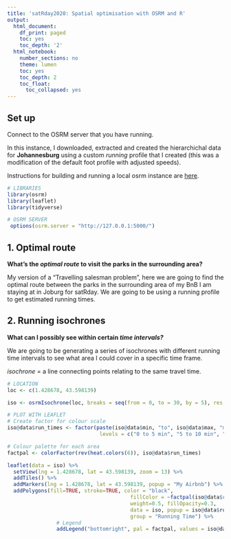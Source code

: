 ```yaml
---
title: 'satRday2020: Spatial optimisation with OSRM and R'
output:
  html_document:
    df_print: paged
    toc: yes
    toc_depth: '2'
  html_notebook:
    number_sections: no
    theme: lumen
    toc: yes
    toc_depth: 2
    toc_float:
      toc_collapsed: yes
---
```


## Set up

Connect to the OSRM server that you have running.

In this instance, I downloaded, extracted and created the hierarchichal data for **Johannesburg** using a custom *running* profile that I created (this was a modification of the default foot profile with adjusted speeds).

Instructions for building and running a local osrm instance are [here](https://datawookie.netlify.com/blog/2017/09/building-a-local-osrm-instance/).

```r
# LIBRARIES
library(osrm)
library(leaflet)
library(tidyverse)

# OSRM SERVER
 options(osrm.server = "http://127.0.0.1:5000/")
```

## 1. Optimal route

**What's the *optimal route* to visit the parks in the surrounding area?**

My version of a "Travelling salesman problem", here we are going to find the optimal route between the parks in the surrounding area of my BnB I am staying at in Joburg for satRday. We are going to be using a running profile to get estimated running times.


## 2. Running isochrones

**What can I possibly see within certain *time intervals?***

We are going to be generating a series of isochrones with different running time intervals to see what area I could cover in a specific time frame.

*isochrone* = a line connecting points relating to the same travel time.

```r
# LOCATION
loc <- c(1.428678, 43.598139)

```

```r
iso <- osrmIsochrone(loc, breaks = seq(from = 0, to = 30, by = 5), res = 400)
```

```r
# PLOT WITH LEAFLET
# Create factor for colour scale
iso@data$run_times <- factor(paste(iso@data$min, "to", iso@data$max, "min"),
                              levels = c("0 to 5 min", "5 to 10 min", "10 to 15 min", "15 to 20 min", "20 to 25 min", "25 to 30 min"))

# Colour palette for each area
factpal <- colorFactor(rev(heat.colors(6)), iso@data$run_times)

leaflet(data = iso) %>% 
  setView(lng = 1.428678, lat = 43.598139, zoom = 13) %>%
  addTiles() %>% 
  addMarkers(lng = 1.428678, lat = 43.598139, popup = "My Airbnb") %>%
  addPolygons(fill=TRUE, stroke=TRUE, color = "black",
                                        fillColor = ~factpal(iso@data$run_times),
                                        weight=0.5, fillOpacity=0.3,
                                        data = iso, popup = iso@data$run_times,
                                        group = "Running Time") %>% 
                # Legend
                addLegend("bottomright", pal = factpal, values = iso@data$run_times,   title = "Running Time")

  
```

